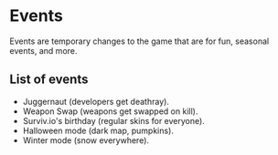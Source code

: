 # Events

Events are temporary changes to the game that are for fun, seasonal events, and more.

## List of events

- Juggernaut (developers get deathray).
- Weapon Swap (weapons get swapped on kill).
- Surviv.io's birthday (regular skins for everyone).
- Halloween mode (dark map, pumpkins).
- Winter mode (snow everywhere).
